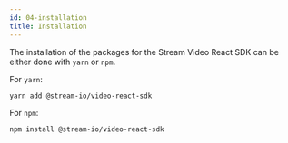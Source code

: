 ```yaml
---
id: 04-installation
title: Installation
---
```


The installation of the packages for the Stream Video React SDK can be either done with `yarn` or `npm`.

For `yarn`:

```
yarn add @stream-io/video-react-sdk
```

For `npm`:

```
npm install @stream-io/video-react-sdk
```
